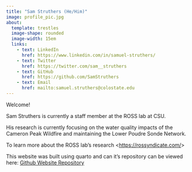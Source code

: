 ```yaml
---
title: "Sam Struthers (He/Him)"
image: profile_pic.jpg
about: 
  template: trestles
  image-shape: rounded
  image-width: 15em
  links:
    - text: LinkedIn
      href: https://www.linkedin.com/in/samuel-struthers/
    - text: Twitter
      href: https://twitter.com/sam__struthers
    - text: GitHub
      href: https://github.com/SamStruthers
    - text: Email
      href: mailto:samuel.struthers@colostate.edu
---
```


Welcome!

Sam Struthers is currently a staff member at the ROSS lab at CSU.

His research is currently focusing on the water quality impacts of the Cameron Peak Wildfire and maintaining the Lower Poudre Sonde Network.

To learn more about the ROSS lab's research \<<https://rossyndicate.com/>\>\

This website was built using quarto and can it's repository can be viewed here: [Github Website Repository](https://github.com/SamStruthers/SamStruthersCSU)
